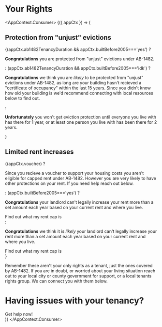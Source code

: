 
# Your Rights



<AppContext.Consumer>
    {({ appCtx }) => (
        <div>
            <h2>Protection from "unjust" evictions</h2>
            {(appCtx.ab1482TenancyDuration && appCtx.builtBefore2005==='yes') ? 
                <p><strong>Congratulations</strong> you are protected from "unjust" evictions under AB-1482.</p>
            : (appCtx.ab1482TenancyDuration && appCtx.builtBefore2005==='idk') ?
                <p><strong>Congratulations</strong> we think you are <em>likely</em> to be protected from "unjust" evictions under AB-1482, as long are your building hasn't recieved a "certificate of occupancy" within the last 15 years. Since you didn't know how old your building is we'd recommend connecting with local resources below to find out.</p>
            :
                <p><strong>Unfortunately</strong> you won't get eviction protection until everyone you live with has there for 1 year, or at least one person you live with has been there for 2 years.</p>
            }
            <h2>Limited rent increases</h2>
            {(appCtx.voucher) ?
            <div>
                <p>Since you recieve a voucher to support your housing costs you aren't eligible for capped rent under AB-1482. However you are very likely to have other protections on your rent. If you need help reach out below.</p>
            </div>
            : (appCtx.builtBefore2005==='yes') ?
            <div>
                <p><strong>Congratulations</strong> your landlord can't legally increase your rent more than a set amount each year based on your current rent and where you live.</p>
                <PrimaryButton to="/calculator">Find out what my rent cap is</PrimaryButton>
            </div>
            :
            <div>
                <p><strong>Congratulations</strong> we think it is <em>likely</em> your landlord can't legally increase your rent more than a set amount each year based on your current rent and where you live.</p>
                <PrimaryButton to="/calculator">Find out what my rent cap is</PrimaryButton>
            </div>
            }
            <p>Remember these aren't your only rights as a tenant, just the ones covered by AB-1482. If you are in doubt, or worried about your living situation reach out to your local city or county government for support, or a local tenants rights group. We can connect you with them below.</p>
            <h1>Having issues with your tenancy?</h1>
            <PrimaryButton to="/gethelp">Get help now!</PrimaryButton>
        </div>
    )}
</AppContext.Consumer>
